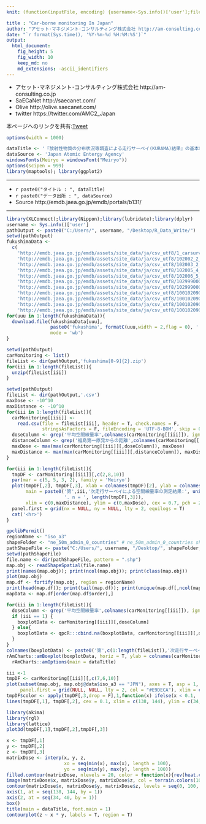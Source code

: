 ```yaml
---
knit: (function(inputFile, encoding) {username<-Sys.info()['user'];fileName<-'defaultPath.csv';pathToFile <-paste0('C:/Users/', username,'/Desktop/pathToCSV/');setwd(pathToFile);buf0<-read.csv(fileName,header = F,skip = 0,stringsAsFactor = F,check.names = F,fileEncoding = 'utf-8');timeStamp<-format(Sys.time(),'%Y%m%d%H%M%S');rmarkdown::render(inputFile, encoding = encoding, output_file = paste0('C:/Users/',username,buf0[2,1],'charts/','am-consulting.co.jp-CarBorneMonitoring.html')) })

title : "Car-borne monitoring In Japan"
author: "アセット･マネジメント･コンサルティング株式会社 http://am-consulting.co.jp"
date: "`r format(Sys.time(), '%Y-%m-%d %H:%M:%S')`"
output: 
  html_document:
    fig_height: 5
    fig_width: 10
    keep_md: no
    md_extensions: -ascii_identifiers 
---
```

<link href="http://knowledgevault.saecanet.com/components/rmarkdown-html.css" rel="stylesheet">
<style>.main-container {max-width : 1000px;}</style>

<script>
<!-- # Reference http://www.hanselman.com/blog/MakingNegativeNumbersTurnRedUsingCSSAndJavascript.aspx -->
function MakeNegative() {
  TDs = document.getElementsByTagName('td');
  for (var i=0; i<TDs.length; i++) {
    var temp = TDs[i];
    if (temp.firstChild.nodeValue.indexOf('-') == 0) temp.className = "negative";
  }
}
</script>

- アセット･マネジメント･コンサルティング株式会社 http://am-consulting.co.jp
- SaECaNet http://saecanet.com/
- Olive http://olive.saecanet.com/
- twitter https://twitter.com/AMC2_Japan

本ページへのリンクを共有:<a href="https://twitter.com/share" class="twitter-share-button" data-via="AMC2_Japan" data-size="large">Tweet</a> <script>!function(d,s,id){var js,fjs=d.getElementsByTagName(s)[0],p=/^http:/.test(d.location)?'http':'https';if(!d.getElementById(id)){js=d.createElement(s);js.id=id;js.src=p+'://platform.twitter.com/widgets.js';fjs.parentNode.insertBefore(js,fjs);}}(document, 'script', 'twitter-wjs');</script>

```r
options(width = 1000)
```

```r
dataTitle <- '『放射性物質の分布状況等調査による走行サーベイ(KURAMA)結果』の基本統計量分析'
dataSource <- 'Japan Atomic Entergy Agency'
windowsFonts(Meiryo = windowsFont("Meiryo"))
options(scipen = 999)
library(maptools); library(ggplot2)
```

***

- `r paste0("タイトル : ", dataTitle)`
- `r paste0("データ出所 : ", dataSource)`
- Source http://emdb.jaea.go.jp/emdb/portals/b131/

***

```r
library(XLConnect);library(Nippon);library(lubridate);library(dplyr)
username <- Sys.info()['user']
pathOutput <- paste0("C:/Users/", username, "/Desktop/R_Data_Write/")
setwd(pathOutput)
fukushimaData <-
  c(
    'http://emdb.jaea.go.jp/emdb/assets/site_data/ja/csv_utf8/1_carsurvey/1_07.csv.zip',
    'http://emdb.jaea.go.jp/emdb/assets/site_data/ja/csv_utf8/102002_2_carsurvey_KURAMA1/102002_07.csv.zip',
    'http://emdb.jaea.go.jp/emdb/assets/site_data/ja/csv_utf8/102003_2_carsurvey_KURAMA2/102003_07.csv.zip',
    'http://emdb.jaea.go.jp/emdb/assets/site_data/ja/csv_utf8/102005_4_carsurvey_KURAMA2/102005_07.csv.zip',
    'http://emdb.jaea.go.jp/emdb/assets/site_data/ja/csv_utf8/102006_5_carsurvey_KURAMA2/102006_07.csv.zip',
    'http://emdb.jaea.go.jp/emdb/assets/site_data/ja/csv_utf8/10299900000/10299900000_07.csv.zip',
    'http://emdb.jaea.go.jp/emdb/assets/site_data/ja/csv_utf8/10299900001/10299900001_07.csv.zip',
    'http://emdb.jaea.go.jp/emdb/assets/site_data/ja/csv_utf8/10010209008/10010209008_07.csv.zip',
    'http://emdb.jaea.go.jp/emdb/assets/site_data/ja/csv_utf8/10010209009/10010209009_07.csv.zip',
    'http://emdb.jaea.go.jp/emdb/assets/site_data/ja/csv_utf8/10010209010/10010209010_07.csv.zip',
    'http://emdb.jaea.go.jp/emdb/assets/site_data/ja/csv_utf8/10010209011/10010209011_07.csv.zip')
for(uuu in 1:length(fukushimaData)){
  download.file(fukushimaData[uuu], 
                paste0('fukushima', formatC(uuu,width = 2,flag = 0), '.zip'), 
                mode = 'wb')
}
```

```r
setwd(pathOutput)
carMonitoring <- list()
fileList <- dir(pathOutput,'fukushima[0-9]{2}.zip')
for(iii in 1:length(fileList)){
  unzip(fileList[iii])
}
```

```r
setwd(pathOutput)
fileList <- dir(pathOutput,'.csv')
maxDose <- -10^10
maxDistance <- -10^10
for(iii in 1:length(fileList)){
  carMonitoring[[iii]] <-
    read.csv(file = fileList[iii], header = T, check.names = F,
             stringsAsFactors = F, fileEncoding = 'UTF-8-BOM', skip = 0)
  doseColumn <- grep('平均空間線量率',colnames(carMonitoring[[iii]]), ignore.case = T)
  distanceColumn <- grep('福島第一原発からの距離',colnames(carMonitoring[[iii]]), ignore.case = T)
  maxDose <- max(max(carMonitoring[[iii]][,doseColumn]), maxDose)
  maxDistance <- max(max(carMonitoring[[iii]][,distanceColumn]), maxDistance)
}
```

```r
for(iii in 1:length(fileList)){
  tmpDF <- carMonitoring[[iii]][,c(2,8,10)]
  par(mar = c(5, 5, 3, 2), family = 'Meiryo')
  plot(tmpDF[,2], tmpDF[,3], xlab = colnames(tmpDF)[2], ylab = colnames(tmpDF)[3],
       main = paste0('第',iii,'次走行サーベイによる空間線量率の測定結果:', unique(tmpDF[,1]), 
                     '. n = ', length(tmpDF[,3])),
       xlim = c(0,maxDistance), ylim = c(0,maxDose), cex = 0.7, pch = 20, col = 'blue')
  panel.first = grid(nx = NULL, ny = NULL, lty = 2, equilogs = T)
  cat('<hr>')
}
```

```r
gpclibPermit()
regionName <- "iso_a3"
shapeFolder <- "ne_50m_admin_0_countries" # ne_50m_admin_0_countries shapeFile ne_50m_urban_areas
pathShapeFile <- paste("C:/Users/", username, "/Desktop/", shapeFolder, "/", sep = "")
setwd(pathShapeFile)
file.name <- dir(pathShapeFile, pattern = ".shp")
map.obj <- readShapeSpatial(file.name)
print(names(map.obj)); print(ncol(map.obj)); print(class(map.obj))
plot(map.obj)
map.df <- fortify(map.obj, region = regionName)
print(head(map.df)); print(tail(map.df)); print(unique(map.df[,ncol(map.df)]))
mapData <- map.df[order(map.df$order),]
```

```r
for(iii in 1:length(fileList)){  
  doseColumn <- grep('平均空間線量率',colnames(carMonitoring[[iii]]), ignore.case = T)
  if (iii == 1) {
    boxplotData <- carMonitoring[[iii]][,doseColumn]
  } else{
    boxplotData <- qpcR:::cbind.na(boxplotData, carMonitoring[[iii]][,doseColumn])
  }
}
colnames(boxplotData) <- paste0('第',c(1:length(fileList)),'次走行サーベイ')
rAmCharts::amBoxplot(boxplotData, horiz = T, ylab = colnames(carMonitoring[[iii]][doseColumn])) %>% 
  rAmCharts::amOptions(main = dataTitle)
```

```r
iii <-1
tmpDF <- carMonitoring[[iii]][,c(7,6,10)]
plot(subset(map.obj, map.obj@data$iso_a3 == "JPN"), axes = T, asp = 1,
     panel.first = grid(NULL, NULL, lty = 2, col = "#E9DECA"), xlim = c(138, 144), ylim = c(34, 40))
tmpDF$color <- apply(tmpDF[,3,drop = F],1,function(x) ifelse(x < 0.1, 'red', ifelse(x < 0.2, 'blue', 'green')))
lines(tmpDF[,1], tmpDF[,2], cex = 0.1, xlim = c(138, 144), ylim = c(34, 40), type = 'p', col = tmpDF$color)
```

```r
library(akima)
library(rgl)
library(lattice)
plot3d(tmpDF[,1],tmpDF[,2],tmpDF[,3])
```

```r
x <- tmpDF[,1]
y <- tmpDF[,2]
z <- tmpDF[,3]
matrixDose <- interp(x, y, z,
                     xo = seq(min(x), max(x), length = 100),
                     yo = seq(min(y), max(y), length = 100))
filled.contour(matrixDose, nlevels = 20, color = function(x){rev(heat.colors(x, alpha=1))})
image(matrixDose$x, matrixDose$y, matrixDose$z, col = terrain.colors(100), axes = F)
contour(matrixDose$x, matrixDose$y, matrixDose$z, levels = seq(0, 100, by = 0.1), add = T, col = "blue")
axis(1, at = seq(138, 144, by = 1))
axis(2, at = seq(34, 40, by = 1))
box()
title(main = dataTitle, font.main = 1)
contourplot(z ~ x * y, labels = T, region = T)
```
